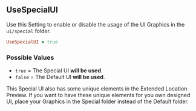 ## UseSpecialUI

Use this Setting to enable or disable the usage of the UI Graphics in the `ui/special` folder.

```ruby
UseSpecialUI = true
```

### Possible Values

- `true` = The Special UI **<Gn>will be used</Gn>**.
- `false` = The Default UI **<Rd>will be used</Rd>**.

<Callout type="hint">
  This Special UI also has some unique elements in the Extended Location Preview. If you want to have these unique elements for you own designed UI, place your Graphics in the Special folder instead of the Default folder.
</Callout>